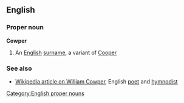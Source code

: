 {{See|cowper}}
==English==
[[Category:English proper nouns]]
===Proper noun===
'''Cowper'''
#An [[English]] [[surname]], a variant of [[Cooper]]

===See also===
*[[w:William Cowper|Wikipedia article on William Cowper]], English [[poet]] and [[hymnodist]]
